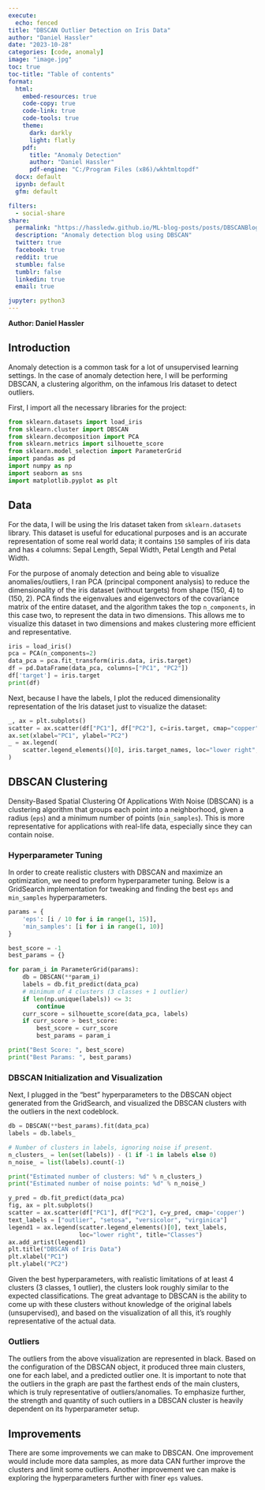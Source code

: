 ```yaml
---
execute:
  echo: fenced
title: "DBSCAN Outlier Detection on Iris Data"
author: "Daniel Hassler"
date: "2023-10-28"
categories: [code, anomaly]
image: "image.jpg"
toc: true
toc-title: "Table of contents"
format:
  html:
    embed-resources: true
    code-copy: true
    code-link: true
    code-tools: true
    theme:
      dark: darkly
      light: flatly
    pdf:
      title: "Anomaly Detection"
      author: "Daniel Hassler"
      pdf-engine: "C:/Program Files (x86)/wkhtmltopdf"
  docx: default
  ipynb: default
  gfm: default

filters:
  - social-share
share:
  permalink: "https://hassledw.github.io/ML-blog-posts/posts/DBSCANBlog/"
  description: "Anomaly detection blog using DBSCAN"
  twitter: true
  facebook: true
  reddit: true
  stumble: false
  tumblr: false
  linkedin: true
  email: true

jupyter: python3
---
```

<!-- title: "Comparing Decision Tree and Random Forest Classifier Performance"
format:
  html:
    code-fold: true
jupyter: python3 -->
**Author: Daniel Hassler**

<link rel="stylesheet" type="text/css" href="./index.css">
<div class="social-icons">
  <a href="https://github.com/hassledw"><i class="fab fa-github"></i></a>
  <a href="https://www.linkedin.com/in/daniel-hassler-85027a21a/"><i class="fab fa-linkedin"></i></a>
  <!-- Add more social media links/icons as needed -->
</div>

## Introduction
Anomaly detection is a common task for a lot of unsupervised learning settings. In the case of anomaly detection here, I will be performing DBSCAN, a clustering algorithm, on the infamous Iris dataset to detect outliers.

First, I import all the necessary libraries for the project:
```python
from sklearn.datasets import load_iris
from sklearn.cluster import DBSCAN
from sklearn.decomposition import PCA
from sklearn.metrics import silhouette_score
from sklearn.model_selection import ParameterGrid
import pandas as pd
import numpy as np
import seaborn as sns
import matplotlib.pyplot as plt
```

## Data
For the data, I will be using the Iris dataset taken from `sklearn.datasets` library. This dataset is useful for educational purposes and is an accurate representation of some real world data; it contains `150` samples of iris data and has `4` columns: Sepal Length, Sepal Width, Petal Length and Petal Width.

For the purpose of anomaly detection and being able to visualize anomalies/outliers, I ran PCA (principal component analysis) to reduce the dimensionality of the iris dataset (without targets) from shape (150, 4) to (150, 2). PCA finds the eigenvalues and eigenvectors of the covariance matrix of the entire dataset, and the algorithm takes the top `n_components`, in this case two, to represent the data in two dimensions. This allows me to visualize this dataset in two dimensions and makes clustering more efficient and representative.

```python
iris = load_iris()
pca = PCA(n_components=2)
data_pca = pca.fit_transform(iris.data, iris.target)
df = pd.DataFrame(data_pca, columns=["PC1", "PC2"])
df['target'] = iris.target
print(df)
```

Next, because I have the labels, I plot the reduced dimensionality representation of the Iris dataset just to visualize the dataset:
```python
_, ax = plt.subplots()
scatter = ax.scatter(df["PC1"], df["PC2"], c=iris.target, cmap="copper")
ax.set(xlabel="PC1", ylabel="PC2")
_ = ax.legend(
    scatter.legend_elements()[0], iris.target_names, loc="lower right", title="Classes"
)
```

## DBSCAN Clustering
Density-Based Spatial Clustering Of Applications With Noise (DBSCAN) is a clustering algorithm that groups each point into a neighborhood, given a radius (`eps`) and a minimum number of points (`min_samples`). This is more representative for applications with real-life data, especially since they can contain noise.

### Hyperparameter Tuning
In order to create realistic clusters with DBSCAN and maximize an optimization, we need to preform hyperparameter tuning. Below is a GridSearch implementation for tweaking and finding the best `eps` and `min_samples` hyperparameters. 

```python
params = {
    'eps': [i / 10 for i in range(1, 15)],
    'min_samples': [i for i in range(1, 10)]
}

best_score = -1
best_params = {}

for param_i in ParameterGrid(params):
    db = DBSCAN(**param_i)
    labels = db.fit_predict(data_pca)
    # minimum of 4 clusters (3 classes + 1 outlier)
    if len(np.unique(labels)) <= 3:
        continue
    curr_score = silhouette_score(data_pca, labels)
    if curr_score > best_score:
        best_score = curr_score
        best_params = param_i

print("Best Score: ", best_score)
print("Best Params: ", best_params)
```

### DBSCAN Initialization and Visualization
Next, I plugged in the "best" hyperparameters to the DBSCAN object generated from the GridSearch, and visualized the DBSCAN clusters with the outliers in the next codeblock.
```python
db = DBSCAN(**best_params).fit(data_pca)
labels = db.labels_

# Number of clusters in labels, ignoring noise if present.
n_clusters_ = len(set(labels)) - (1 if -1 in labels else 0)
n_noise_ = list(labels).count(-1)

print("Estimated number of clusters: %d" % n_clusters_)
print("Estimated number of noise points: %d" % n_noise_)
```

```python
y_pred = db.fit_predict(data_pca)
fig, ax = plt.subplots()
scatter = ax.scatter(df["PC1"], df["PC2"], c=y_pred, cmap='copper')
text_labels = ["outlier", "setosa", "versicolor", "virginica"]
legend1 = ax.legend(scatter.legend_elements()[0], text_labels,
                    loc="lower right", title="Classes")
ax.add_artist(legend1)
plt.title("DBSCAN of Iris Data")
plt.xlabel("PC1")
plt.ylabel("PC2")

```

Given the best hyperparameters, with realistic limitations of at least 4 clusters (3 classes, 1 outlier), the clusters look roughly similar to the expected classifications. The great advantage to DBSCAN is the ability to come up with these clusters without knowledge of the original labels (unsupervised), and based on the visualization of all this, it's roughly representative of the actual data.

### Outliers
The outliers from the above visualization are represented in black. Based on the configuration of the DBSCAN object, it produced three main clusters, one for each label, and a predicted outlier one. It is important to note that the outliers in the graph are past the farthest ends of the main clusters, which is truly representative of outliers/anomalies. To emphasize further, the strength and quantity of such outliers in a DBSCAN cluster is heavily dependent on its hyperparameter setup.

## Improvements
There are some improvements we can make to DBSCAN. One improvement would include more data samples, as more data CAN further improve the clusters and limit some outliers. Another improvement we can make is exploring the hyperparameters further with finer `eps` values.
